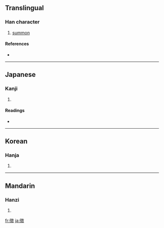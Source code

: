 {{also|征|徵|微}}
==Translingual==
{{ja-forms|徴|[[征]]|[[徵]]}}

===Han character===
{{Han char|rn=60|rad=彳|as=11|sn=14|four=|canj=竹人山土大 (HOUGK), X竹人山土 (XHOUG)}}

# [[summon]]

====References====
* {{Han ref|kx=0370.401|dkj=10238|dj=0697.250|hdz=20840.070|uh=5FB4|ud=24500}}

----

==Japanese==

===Kanji===
{{ja-kanji|grade=c|rs=彳11}}

# {{defn|Japanese}}

====Readings====
* {{ja-readings|on=[[ちょう]] (chō), [[ち]] (chi)|kun=[[しるし]] (shirushi), [[めす]] (mesu)}}

----

==Korean==

===Hanja===
{{ko-hanja|hangeul=[[징]], [[치]]|eumhun=|rv=jing, chi|mr=ching, ch'i|y=cing, chi}}

# {{defn|Korean}}

----

==Mandarin==

===Hanzi===
{{cmn-hanzi|pin=[[zhēng]] ([[zheng1]]), [[zhǐ]] ([[zhi3]])|wg=cheng<sup>1</sup>, chih<sup>3</sup>}}

# {{defn|Mandarin}}

[[fr:徴]]
[[ja:徴]]